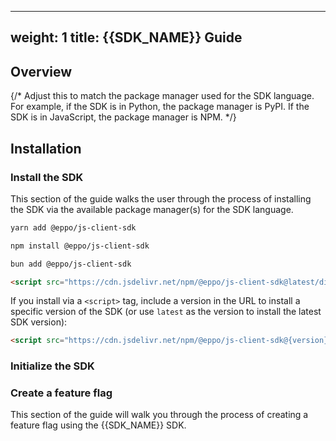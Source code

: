 
---
weight: 1
title: {{SDK_NAME}} Guide
---
## Overview

<div className="feature-card-container">
  <FeatureCard 
    title="SDK Quickstart" 
    description="Install the SDK and create a basic feature flag"
    link=""
    iconSrc=""
  />
  <FeatureCard 
    title="API Reference"
    description="Reference for all SDK methods."
    link=""
    iconSrc=""
  />
  
  <FeatureCard 
    title="Github"
    description="View the source code on Github."
    link=""
    iconSrc=""
  />
  {/* Adjust this to match the package manager used for the SDK language.
  For example, if the SDK is in Python, the package manager is PyPI.
  If the SDK is in JavaScript, the package manager is NPM. */}
  <FeatureCard 
    title="{{PACKAGE_MANAGER}} documentation"
    description="Install the SDK via {{PACKAGE_MANAGER}}"
    link=""
    iconSrc=""
  />
</div>

## Installation

### Install the SDK
This section of the guide walks the user through the process of installing the SDK via the available package manager(s) for the SDK language.

<Tabs>
<TabItem value="yarn" label="Yarn">

```bash
yarn add @eppo/js-client-sdk
```

</TabItem>

<TabItem value="npm" label="NPM">

```bash
npm install @eppo/js-client-sdk
```

</TabItem>

<TabItem value="bun" label="Bun">

```bash
bun add @eppo/js-client-sdk
```

</TabItem>

<TabItem value="script" label="Script">

```html
<script src="https://cdn.jsdelivr.net/npm/@eppo/js-client-sdk@latest/dist/eppo-sdk.min.js"></script>
```

If you install via a `<script>` tag, include a version in the URL to install a specific version of the SDK (or use `latest` as the version to install the latest SDK version):

```html
<script src="https://cdn.jsdelivr.net/npm/@eppo/js-client-sdk@{version}/dist/eppo-sdk.min.js"></script>
```

</TabItem>
</Tabs>

### Initialize the SDK

### Create a feature flag

This section of the guide will walk you through the process of creating a feature flag using the {{SDK_NAME}} SDK.

```
```

